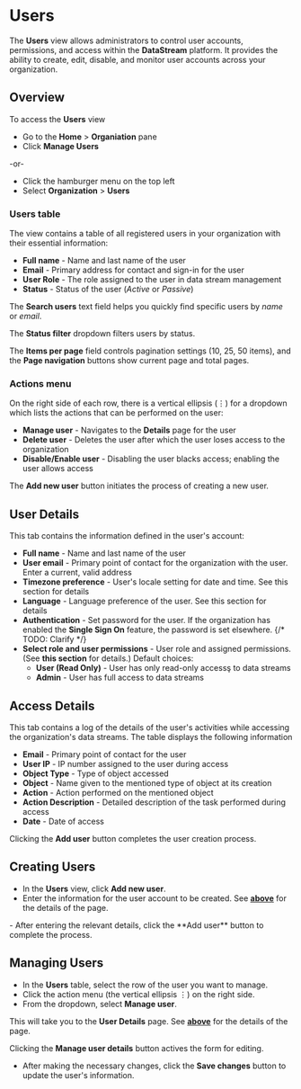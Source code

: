 # Users

The **Users** view allows administrators to control user accounts, permissions, and access within the **DataStream** platform. It provides the ability to create, edit, disable, and monitor user accounts across your organization.

## Overview

To access the **Users** view 

- Go to the **Home** > **Organiation** pane
- Click **Manage Users**

-or-

- Click the hamburger menu on the top left
- Select **Organization** > **Users**

### Users table

The view contains a table of all registered users in your organization with their essential information:

- **Full name** - Name and last name of the user
- **Email** - Primary address for contact and sign-in for the user
- **User Role** - The role assigned to the user in data stream management
- **Status** - Status of the user (_Active_ or _Passive_)

The **Search users** text field helps you quickly find specific users by _name_ or _email_.

The **Status filter** dropdown filters users by status.

The **Items per page** field controls pagination settings (10, 25, 50 items), and the **Page navigation** buttons show current page and total pages.

### Actions menu

On the right side of each row, there is a vertical ellipsis (&#x22EE;) for a dropdown which lists the actions that can be performed on the user:

- **Manage user** - Navigates to the **Details** page for the user
- **Delete user** - Deletes the user after which the user loses access to the organization
- **Disable/Enable user** - Disabling the user blacks access; enabling the user allows access

The **Add new user** button initiates the process of creating a new user.

## User Details

This tab contains the information defined in the user's account:

- **Full name** - Name and last name of the user
- **User email** - Primary point of contact for the organization with the user. Enter a current, valid address
- **Timezone preference** - User's locale setting for date and time. See <Topic id="gui-account-timezone">this section</Topic> for details
- **Language** - Language preference of the user. See <Topic id="gui-account-language">this section</Topic> for details
- **Authentication** - Set password for the user. If the organization has enabled the **Single Sign On** feature, the password is set elsewhere. {/* TODO: Clarify */}
- **Select role and user permissions** - User role and assigned permissions. (See <Topic id="gui-role-permissions">**this section**</Topic> for details.) Default choices:
  - **User (Read Only)** - User has only read-only accessş to data streams
  - **Admin** - User has full access to data streams

## Access Details

This tab contains a log of the details of the user's activities while accessing the organization's data streams. The table displays the following information

- **Email** - Primary point of contact for the user
- **User IP** - IP number assigned to the user during access
- **Object Type** - Type of object accessed
- **Object** - Name given to the mentioned type of object at its creation
- **Action** - Action performed on the mentioned object
- **Action Description** - Detailed description of the task performed during access
- **Date** - Date of access

Clicking the **Add user** button completes the user creation process.

## Creating Users

- In the **Users** view, click **Add new user**.
- Enter the information for the user account to be created. See [**above**](#user-details) for the details of the page.
<Include id="info-user-creation-permissions" />
- After entering the relevant details, click the **Add user** button to complete the process.

## Managing Users

- In the **Users** table, select the row of the user you want to manage.
- Click the action menu (the vertical ellipsis &#x22EE;) on the right side.
- From the dropdown, select **Manage user**.

This will take you to the **User Details** page. See [**above**](#user-details) for the details of the page.

Clicking the **Manage user details** button actives the form for editing.

- After making the necessary changes, click the **Save changes** button to update the user's information.
